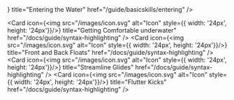 
<Cards>
<Card
  icon={<img src="/images/icon.svg" alt="Icon" style={{ width: '24px', height: '24px'}}/>}
  title="Entering the Water"
  href="/guide/basicskills/entering"
/>

<Card
  icon={<img src="/images/icon.svg" alt="Icon" style={{ width: '24px', height: '24px'}}/>}
  title="Getting Comfortable underwater"
  href="/docs/guide/syntax-highlighting"
/>
<Card
  icon={<img src="/images/icon.svg" alt="Icon" style={{ width: '24px', height: '24px'}}/>}
  title="Front and Back Floats"
  href="/docs/guide/syntax-highlighting"
/>
<Card
  icon={<img src="/images/icon.svg" alt="Icon" style={{ width: '24px', height: '24px'}}/>}
  title="Streamline Glides"
  href="/docs/guide/syntax-highlighting"
/>
<Card
  icon={<img src="/images/icon.svg" alt="Icon" style={{ width: '24px', height: '24px'}}/>}
  title="Flutter Kicks"
  href="/docs/guide/syntax-highlighting"
/>
</Cards>